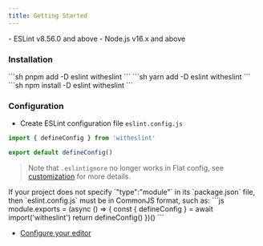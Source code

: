 ```yaml
---
title: Getting Started
---
```


<Aside type="danger" title="Requirements">
  - ESLint v8.56.0 and above
  - Node.js v16.x and above
</Aside>

### Installation

<Tabs>
  <TabItem label="pnpm">
  ```sh
  pnpm add -D eslint witheslint
  ```
  </TabItem>
  <TabItem label="yarn">
  ```sh
  yarn add -D eslint witheslint
  ```
  </TabItem>
  <TabItem label="npm">
  ```sh
  npm install -D eslint witheslint
  ```
  </TabItem>
</Tabs>

### Configuration

- Create ESLint configuration file `eslint.config.js`

```js
import { defineConfig } from 'witheslint'

export default defineConfig()
```
> Note that `.eslintignore` no longer works in Flat config, see [customization](/guides/customization) for more details.

<Aside type="caution" title="Warning">
  If your project does not specify `"type":"module"` in its `package.json` file, then `eslint.config.js` must be in CommonJS format, such as:
  ```js
  module.exports = (async () => {
    const { defineConfig } = await import('witheslint')
    return defineConfig()
  })()
  ```
</Aside>

- [Configure your editor](/guides/ide-support)

